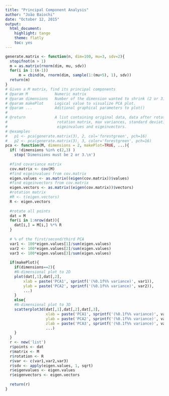 ```yaml
---
title: "Principal Component Analysis"
author: "João Baiochi"
date: "October 12, 2015"
output:
  html_document:
    highlight: tango
    theme: flatly
    toc: yes
---
```


```r
generate.matrix <- function(n, dim=100, mu=3, sdv=2){
  stopifnot(n > 1)
  m = as.matrix(rnorm(dim, mu, sdv)) 
  for(i in 1:(n-1))
      m = cbind(m, rnorm(dim, sample(1:(mu+5), 1), sdv)) 
  return(m)
}
# Given a M matrix, find its principal components
# @param M            Numeric matrix
# @param dimensions   Number of the dimension wanted to shrink (2 or 3)
# @param makePlot     Logical value to visualize PCA plot.
# @param ...          Aditional graphical parameters to plot()
#
# @return             A list containing original data, data after rotation, 
#                      rotation matrix, max variances, standard deviations, 
#                      eigeinvalues and eigeinvectors.
# @examples
#   p1 <- pca(generate.matrix(3), 2, col='forestgreen', pch=16)
#   p2 <- pca(generate.matrix(3), 3, color='forestgreen', pch=16)
pca <- function(M, dimensions = 2, makePlot=TRUE, ...){
  if( !dimensions %in% c(2,3) )
    stop('Dimensions must be 2 or 3.\n')
  
  #find covariance matrix
  cov.matrix <- cov(M)
  #find eigeinvalues from cov.matrix
  eigen.values <- as.matrix((eigen(cov.matrix))$values)  
  #find eigeinvectors from cov.matrix
  eigen.vectors <- as.matrix((eigen(cov.matrix))$vectors)  
  #rotation matrix
  #R <- t(eigen.vectors)
  R <- eigen.vectors
  
  #rotate all points
  dat = M
  for(i in 1:nrow(dat)){
    dat[i,] = M[i,] %*% R
  }  
  
  # % of the first/second/third PCA
  var1 <- 100*eigen.values[1]/sum(eigen.values)
  var2 <- 100*eigen.values[2]/sum(eigen.values)
  var3 <- 100*eigen.values[3]/sum(eigen.values)
  
  if(makePlot){
    if(dimensions==2){
    #N-dimensional plot to 2D
    plot(dat[,1],dat[,2], 
        xlab = paste('PCA1', sprintf('(%0.1f%% variance)', var1)), 
        ylab = paste('PCA2', sprintf('(%0.1f%% variance)', var2)), 
        ...)
    }
    else{
    #N-dimensional plot to 3D
    scatterplot3d(dat[,1],dat[,2],dat[,3],
                  xlab = paste('PCA1', sprintf('(%0.1f%% variance)', var1)), 
                  ylab = paste('PCA2', sprintf('(%0.1f%% variance)', var2)),
                  zlab = paste('PCA3', sprintf('(%0.1f%% variance)', var2)),
                  ...)
    }
  }
  r <- new('list')
  r$points <- dat
  r$matrix <- M
  r$rotation <- R
  r$var <- c(var1,var2,var3)
  r$sdv <- apply(eigen.values, 1, sqrt)
  r$eigenvalues <- eigen.values
  r$eigenvectors <- eigen.vectors
  
  return(r)
}

```

```r

```














